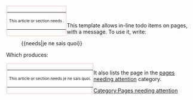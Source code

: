 <div style="float:left;border:solid #EEBBBB 1px;margin:1px;">
{| cellspacing="0" style="background:#FFE7E7;"
| style="font-size:8pt;padding:4pt;line-height:1.25em;" | This article or section needs {{{1}}}.
|}
</div><br clear="all" /><includeonly>[[Category:Pages needing attention]]</includeonly><noinclude>


This template allows in-line todo items on pages, with a message. To use it, write:

:<nowiki>{{needs|je ne sais quoi}}</nowiki>

Which produces:

<div style="float:left;border:solid #EEBBBB 1px;margin:1px;">
{| cellspacing="0" style="background:#FFE7E7;"
| style="font-size:8pt;padding:4pt;line-height:1.25em;" | This article or section needs je ne sais quoi.
|}
</div><br clear="all" />

It also lists the page in the [[:Category:pages needing attention|pages needing attention]] category.

</noinclude>